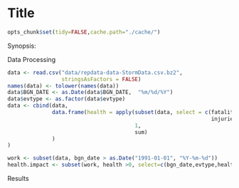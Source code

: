 Title
========================================================
```r
opts_chunk$set(tidy=FALSE,cache.path="./cache/")
```
Synopsis:

Data Processing
```r
data <- read.csv("data/repdata-data-StormData.csv.bz2",
                 stringsAsFactors = FALSE)
names(data) <- tolower(names(data))
data$BGN_DATE <- as.Date(data$BGN_DATE,  "%m/%d/%Y")
data$evtype <- as.factor(data$evtype)
data <- cbind(data,
              data.frame(health = apply(subset(data, select = c(fatalities,
                                                                injuries)),
                                        1,
                                        sum)
              )
)

```

```r

work <- subset(data, bgn_date > as.Date("1991-01-01", "%Y-%m-%d"))
health.impact <- subset(work, health >0, select=c(bgn_date,evtype,health))
```


Results

